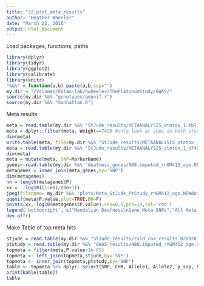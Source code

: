 ```yaml
---
title: "32_plot_meta_results"
author: "Heather Wheeler"
date: "March 22, 2016"
output: html_document
---
```


Load packages, functions, paths
```r
library(dplyr)
library(tidyr)
library(ggplot2)
library(calibrate)
library(knitr)
"%&%" = function(a,b) paste(a,b,sep="")
my.dir = "/Volumes/dolan-lab/hwheeler/ThePlatinumStudy/GWAS/"
source(my.dir %&% "genotypes/qqunif.r")
source(my.dir %&% "manhattan.R")
```

Meta results
```r
meta = read.table(my.dir %&% "StJude_results/METAANALYSIS_ototox_1.tbl.sorted", header=T)
meta = dplyr::filter(meta, Weight==749) #only look at snps in both studies
dim(meta)
write.table(meta, file=my.dir %&% "StJude_results/METAANALYSIS_ototox_1_n749_NEWdose.tbl.sorted",quote=F,row.names=F )
meta = read.table(my.dir %&% "StJude_results/METAANALYSIS_ototox_1_n749_NEWdose.tbl.sorted", header=T)
dim(meta)
meta = mutate(meta, SNP=MarkerName)
genes<-read.table(my.dir %&% "deafness_genes/N88.imputed_rnGM412_age.NEWcisp.10PCs_chr1-22.assoc.dosage_deafness_genes.txt",header=T) %>% arrange(P)
metagenes = inner_join(meta,genes,by='SNP')
dim(metagenes)
nn = length(metagenes$P)
xx =  -log10((1:nn)/(nn+1))
jpeg(filename= my.dir %&% "plots/Meta_StJude_PtStudy_rnGM412_age.NEWdose.10PCs_qqplot_deafness_genes.jpeg",res=100)
qqunif(meta$P.value,plot=TRUE,BH=F)
points(xx,-log10(metagenes$P.value),cex=0.5,pch=19,col='red')
legend('bottomright', c("Mendelian Deafness\nGene Meta SNPs","All Meta SNPs"),col=c('red','black'), pch=19, cex=1)
dev.off()
```

Make Table of top meta hits
```r
stjude = read.table(my.dir %&% "StJude_results/rsid_cox_results_02092016.txt",header=T)
ptstudy = read.table(my.dir %&% "GWAS_results/N88.imputed_rnGM412_age.NEWcisp.PCs1-10_chr1-22.assoc.dosage.sorted",header=T)
topmeta = filter(meta,P.value<1e-05)
topmeta <- left_join(topmeta,stjude,by='SNP')
topmeta <- inner_join(topmeta,ptstudy,by='SNP')
table <- topmeta %>% dplyr::select(SNP, CHR, Allele1, Allele2, p_snp, P, Direction, Zscore, P.value)
print(kable(table))
table
```